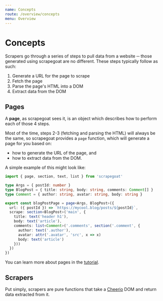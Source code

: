 ---
name: Concepts
route: /overview/concepts
menu: Overview
---

# Concepts

Scrapers go through a series of steps to pull data from a website ─ those generated using scrapegoat are no different.
These steps typically follow as such:

1. Generate a URL for the page to scrape
2. Fetch the page
3. Parse the page's HTML into a DOM
4. Extract data from the DOM

## Pages

A **page**, as scrapegoat sees it, is an object which describes how to perform each of those 4 steps.

Most of the time, steps 2-3 (fetching and parsing the HTML) will always be the same, so scrapegoat provides a `page` function, which will generate a page for you based on:

- how to generate the URL of the page, and
- how to extract data from the DOM.

A simple example of this might look like:

```ts
import { page, section, text, list } from 'scrapegoat'

type Args = { postId: number }
type BlogPost = { title: string, body: string, comments: Comment[] }
type Comment = { author: string, avatar: string, body: string }

export const blogPostPage = page<Args, BlogPost>({
  url: ({ postId }) => `https://mycool.blog/posts/${postId}`,
  scrape: section<BlogPost>('main', {
    title: text('header h1'),
    body: text('article'),
    comments: list<Comment>('.comments', section('.comment', {
      author: text('.author'),
      avatar: attr('.avatar', 'src', x => x)
      body: text('article')
    }))
  })
})
```

You can learn more about pages in the [tutorial](./tutorial/blog).

## Scrapers

Put simply, scrapers are pure functions that take a [Cheerio](https://cheerio.js.org/) DOM and return data extracted from it.
